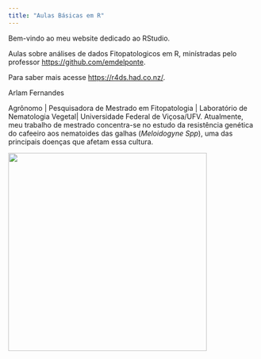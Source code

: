 ```yaml
---
title: "Aulas Básicas em R"
---
```


Bem-vindo ao meu website dedicado ao RStudio.

Aulas sobre análises de dados Fitopatologicos em R, minístradas pelo professor <https://github.com/emdelponte>.

Para saber mais acesse <https://r4ds.had.co.nz/>.

Arlam Fernandes

Agrônomo \| Pesquisadora de Mestrado em Fitopatologia \| Laboratório de Nematologia Vegetal\| Universidade Federal de Viçosa/UFV. Atualmente, meu trabalho de mestrado concentra-se no estudo da resistência genética do cafeeiro aos nematoides das galhas (*Meloidogyne Spp*), uma das principais doenças que afetam essa cultura. \

![](images/image-1659691432.png){fig-align="left" width="400"}
